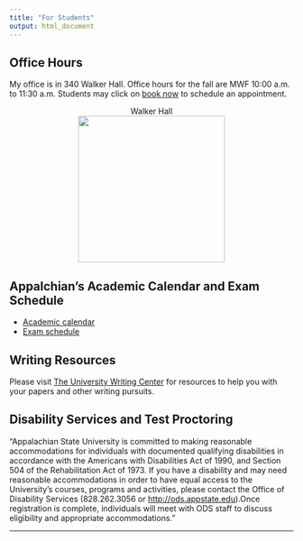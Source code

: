 ```yaml
---
title: "For Students"
output: html_document
---
```

## Office Hours

My office is in 340 Walker Hall. Office hours for the fall are MWF 10:00 a.m. to 11:30 a.m. Students may click on [book now](https://arnholtat.youcanbook.me/) to schedule an appointment.

<center>
<figure>
<figcaption> Walker Hall </figcaption>
<img src="./images/walkerhall.jpg" caption="Walker Hall" width = 260>
</figure>
</center>

## Appalchian's Academic Calendar and Exam Schedule

- [Academic calendar](https://registrar.appstate.edu/calendars-schedules/academic-calendar)
- [Exam schedule](https://registrar.appstate.edu/calendars-schedules/exam-schedule-0)

## Writing Resources

Please visit [The University Writing Center](http://writingcenter.appstate.edu/) for resources to help you with your papers and other writing pursuits.



## Disability Services and Test Proctoring


"Appalachian State University is committed to making reasonable accommodations for individuals with documented qualifying disabilities in accordance with the Americans with Disabilities Act of 1990, and Section 504 of the Rehabilitation Act of 1973. If you have a disability and may need reasonable accommodations in order to have equal access to the University's courses, programs and activities, please contact the Office of Disability Services (828.262.3056 or <http://ods.appstate.edu>).Once registration is complete, individuals will meet with ODS staff to discuss eligibility and appropriate accommodations."

* * *